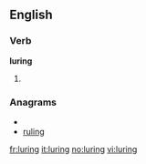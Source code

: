 
==English==

===Verb===
'''luring'''

# {{present participle of|[[lure]]}}

===Anagrams===
* {{alphagram|gilnru}}
* [[ruling#English|ruling]]

[[fr:luring]]
[[it:luring]]
[[no:luring]]
[[vi:luring]]
